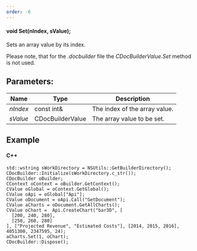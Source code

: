 ```yaml
---
order: -6
---
```

#### void Set(nIndex, sValue);

Sets an array value by its index.

Please note, that for the *.docbuilder* file the *CDocBuilderValue.Set* method is not used.

## Parameters:

| Name     | Type             | Description                   |
| -------- | ---------------- | ----------------------------- |
| *nIndex* | const int&       | The index of the array value. |
| *sValue* | CDocBuilderValue | The array value to be set.    |

## Example

#### C++

```
std::wstring sWorkDirectory = NSUtils::GetBuilderDirectory();
CDocBuilder::Initialize(sWorkDirectory.c_str());
CDocBuilder oBuilder;
CContext oContext = oBuilder.GetContext();
CValue oGlobal = oContext.GetGlobal();
CValue oApi = oGlobal["Api"];
CValue oDocument = oApi.Call("GetDocument");
CValue aCharts = oDocument.GetAllCharts(); 
CValue oChart =  Api.CreateChart("bar3D", [
  [200, 240, 280],
  [250, 260, 280]
], ["Projected Revenue", "Estimated Costs"], [2014, 2015, 2016], 4051300, 2347595, 24);
aCharts.Set(1, oChart);
CDocBuilder::Dispose();
```
